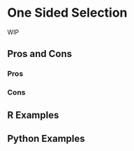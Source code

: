 # One Sided Selection {#sec-imbalenced-one-sided}

WIP

## Pros and Cons

### Pros

### Cons

## R Examples

## Python Examples

